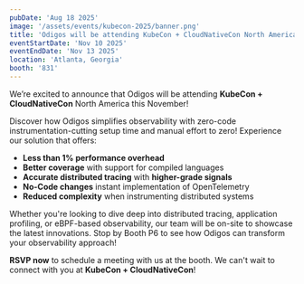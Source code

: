 ```yaml
---
pubDate: 'Aug 18 2025'
image: '/assets/events/kubecon-2025/banner.png'
title: 'Odigos will be attending KubeCon + CloudNativeCon North America this November!'
eventStartDate: 'Nov 10 2025'
eventEndDate: 'Nov 13 2025'
location: 'Atlanta, Georgia'
booth: '831'
---
```


We’re excited to announce that Odigos will be attending **KubeCon + CloudNativeCon** North America this November!

Discover how Odigos simplifies observability with zero-code instrumentation-cutting setup time and manual effort to zero! Experience our solution that offers:

- **Less than 1% performance overhead**
- **Better coverage** with support for compiled languages
- **Accurate distributed tracing** with **higher-grade signals**
- **No-Code changes** instant implementation of OpenTelemetry
- **Reduced complexity** when instrumenting distributed systems

Whether you're looking to dive deep into distributed tracing, application profiling, or eBPF-based observability, our team will be on-site to showcase the latest innovations. Stop by Booth P6 to see how Odigos can transform your observability approach!

**RSVP now** to schedule a meeting with us at the booth. We can't wait to connect with you at **KubeCon + CloudNativeCon**!
